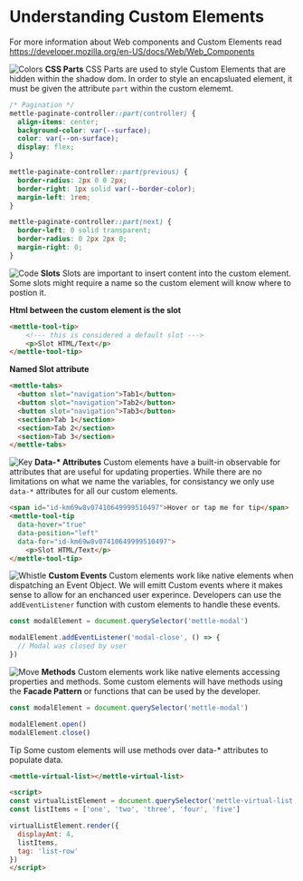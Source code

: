 



<Meta title="Welcome/Custom Elements" />

# Understanding Custom Elements

For more information about Web components and Custom Elements read <a href="https://developer.mozilla.org/en-US/docs/Web/Web_Components" target="_blank">https://developer.mozilla.org/en-US/docs/Web/Web_Components</a>

<div className="link-item link-header">
  <img src={Colors} alt="Colors" />
  <span>
    <strong>CSS Parts</strong>
    CSS Parts are used to style Custom Elements that are hidden within the shadow dom.
    In order to style an encapsluated element, it must be given the attribute <code>part</code> within the custom elememt.
  </span>
</div>


```css
/* Pagination */
mettle-paginate-controller::part(controller) {
  align-items: center;
  background-color: var(--surface);
  color: var(--on-surface);
  display: flex;
}

mettle-paginate-controller::part(previous) {
  border-radius: 2px 0 0 2px;
  border-right: 1px solid var(--border-color);
  margin-left: 1rem;
}

mettle-paginate-controller::part(next) {
  border-left: 0 solid transparent;
  border-radius: 0 2px 2px 0;
  margin-right: 0;
}
```




<div className="link-item link-header">
  <img src={Code} alt="Code" />
  <span>
    <strong>Slots</strong>
    Slots are important to insert content into the custom element.
    Some slots might require a name so the custom element will know where to postion it.
  </span>
</div>

**Html between the custom element is the slot**
```html
<mettle-tool-tip>
    <!--- this is considered a default slot --->
    <p>Slot HTML/Text</p>
</mettle-tool-tip>
```

**Named Slot attribute**
```html
<mettle-tabs>
  <button slot="navigation">Tab1</button>
  <button slot="navigation">Tab2</button>
  <button slot="navigation">Tab3</button>
  <section>Tab 1</section>
  <section>Tab 2</section>
  <section>Tab 3</section>
</mettle-tabs>
```



<div className="link-item link-header">
  <img src={Key} alt="Key" />
  <span>
    <strong>Data-* Attributes</strong>
    Custom elements have a built-in observable for attributes that are useful for updating properties.
    While there are no limitations on what we name the variables, for consistancy we only use <code>data-*</code> attributes
    for all our custom elements.
  </span>
</div>

```html
<span id="id-km69w8v07410649999510497">Hover or tap me for tip</span>
<mettle-tool-tip
  data-hover="true"
  data-position="left"
  data-for="id-km69w8v07410649999510497">
    <p>Slot HTML/Text</p>
</mettle-tool-tip>
```



<div className="link-item link-header">
  <img src={Whistle} alt="Whistle" />
  <span>
    <strong>Custom Events</strong>
    Custom elements work like native elements when dispatching an Event Object.
    We will emitt Custom events where it makes sense to allow for an enchanced user experince.
    Developers can use the <code>addEventListener</code> function with custom elements to handle these events.
    </span>
</div>

```js
const modalElement = document.querySelector('mettle-modal')

modalElement.addEventListener('modal-close', () => {
  // Modal was closed by user
})
```


<div className="link-item link-header">
  <img src={Move} alt="Move" />
  <span>
    <strong>Methods</strong>
    Custom elements work like native elements accessing properties and methods.
    Some custom elements will have methods using the <b>Facade Pattern</b> or functions that
    can be used by the developer.
  </span>
</div>

```js
const modalElement = document.querySelector('mettle-modal')

modalElement.open()
modalElement.close()
```

<div className="tip-wrapper">
  <span className="tip">Tip</span> Some custom elements will use methods over data-* attributes to populate data.
</div>

```html
<mettle-virtual-list></mettle-virtual-list>

<script>
const virtualListElement = document.querySelector('mettle-virtual-list')
const listItems = ['one', 'two', 'three', 'four', 'five']

virtualListElement.render({
  displayAmt: 4,
  listItems,
  tag: 'list-row'
})
</script>
```

